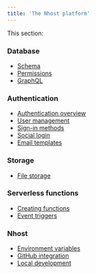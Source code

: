 ```yaml
---
title: 'The Nhost platform'
---
```


This section:

### Database

- [Schema](/platform/database)
- [Permissions](/platform/database/permissions)
- [GraphQL](/platform/database/graphql)

### Authentication

- [Authentication overview](/platform/authentication)
- [User management](/platform/authentication/user-management)
- [Sign-in methods](/platform/authentication/sign-in-methods)
- [Social login](/platform/authentication/social-login)
- [Email templates](/platform/authentication/email-templates)

### Storage

- [File storage](/platform/storage)

### Serverless functions

- [Creating functions](/platform/serverless-functions)
- [Event triggers](/platform/serverless-functions/event-triggers)

### Nhost

- [Environment variables](/platform/nhost/environment-variables)
- [GitHub integration](/platform/nhost/github-integration)
- [Local development](/platform/nhost/local-development)
